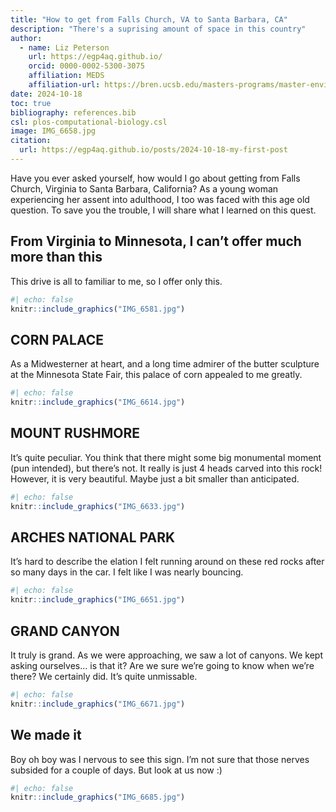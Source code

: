 ```yaml
---
title: "How to get from Falls Church, VA to Santa Barbara, CA"
description: "There's a suprising amount of space in this country"
author:
  - name: Liz Peterson
    url: https://egp4aq.github.io/
    orcid: 0000-0002-5300-3075
    affiliation: MEDS
    affiliation-url: https://bren.ucsb.edu/masters-programs/master-environmental-data-science
date: 2024-10-18
toc: true
bibliography: references.bib
csl: plos-computational-biology.csl
image: IMG_6658.jpg
citation:
  url: https://egp4aq.github.io/posts/2024-10-18-my-first-post
---
```


Have you ever asked yourself, how would I go about getting from Falls Church, Virginia to Santa Barbara, California? As a young woman experiencing her assent into adulthood, I too was faced with this age old question. To save you the trouble, I will share what I learned on this quest. 

## From Virginia to Minnesota, I can't offer much more than this

This drive is all to familiar to me, so I offer only this.

```r
#| echo: false
knitr::include_graphics("IMG_6581.jpg")
```

## CORN PALACE

As a Midwesterner at heart, and a long time admirer of the butter sculpture at the Minnesota State Fair, this palace of corn appealed to me greatly. 

```r
#| echo: false
knitr::include_graphics("IMG_6614.jpg")
```

## MOUNT RUSHMORE

It's quite peculiar. You think that there might some big monumental moment (pun intended), but there's not. It really is just 4 heads carved into this rock! However, it is very beautiful. Maybe just a bit smaller than anticipated.

```r
#| echo: false
knitr::include_graphics("IMG_6633.jpg")
```

## ARCHES NATIONAL PARK

It's hard to describe the elation I felt running around on these red rocks after so many days in the car. I felt like I was nearly bouncing.

```r
#| echo: false
knitr::include_graphics("IMG_6651.jpg")
```

## GRAND CANYON

It truly is grand. As we were approaching, we saw a lot of canyons. We kept asking ourselves... is that it? Are we sure we're going to know when we're there? We certainly did. It's quite unmissable.

```r
#| echo: false
knitr::include_graphics("IMG_6671.jpg")
```

## We made it

Boy oh boy was I nervous to see this sign. I'm not sure that those nerves subsided for a couple of days. But look at us now :)

```r
#| echo: false
knitr::include_graphics("IMG_6685.jpg")
```

